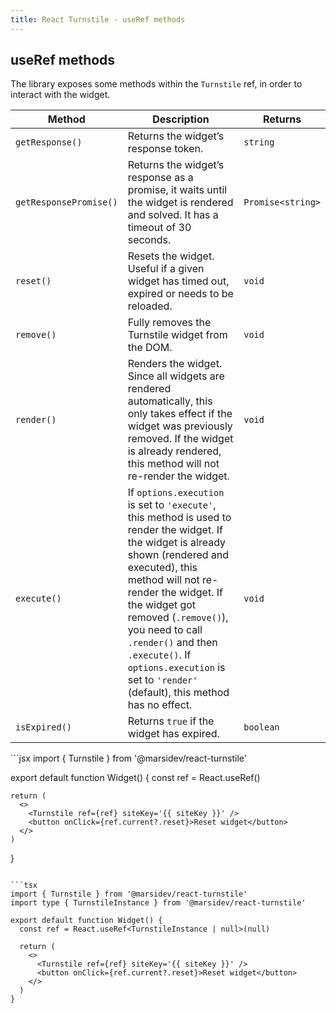 ```yaml
---
title: React Turnstile - useRef methods
---
```


## useRef methods

The library exposes some methods within the `Turnstile` ref, in order to interact with the widget.

| **Method**             | **Description**                                                                                                                                                                                                                                                                                                                                                             | **Returns**       |
| ---------------------- | --------------------------------------------------------------------------------------------------------------------------------------------------------------------------------------------------------------------------------------------------------------------------------------------------------------------------------------------------------------------------- | ----------------- |
| `getResponse()`        | Returns the widget’s response token.                                                                                                                                                                                                                                                                                                                                        | `string`          |
| `getResponsePromise()` | Returns the widget’s response as a promise, it waits until the widget is rendered and solved. It has a timeout of 30 seconds.                                                                                                                                                                                                                                               | `Promise<string>` |
| `reset()`              | Resets the widget. Useful if a given widget has timed out, expired or needs to be reloaded.                                                                                                                                                                                                                                                                                 | `void`            |
| `remove()`             | Fully removes the Turnstile widget from the DOM.                                                                                                                                                                                                                                     | `void`            |
| `render()`             | Renders the widget. Since all widgets are rendered automatically, this only takes effect if the widget was previously removed. If the widget is already rendered, this method will not re-render the widget.                                                                                                                                                                | `void`            |
| `execute()`            | If `options.execution` is set to `'execute'`, this method is used to render the widget. If the widget is already shown (rendered and executed), this method will not re-render the widget. If the widget got removed (`.remove()`), you need to call `.render()` and then `.execute()`. If `options.execution` is set to `'render'` (default), this method has no effect. | `void`            |
| `isExpired()`          | Returns `true` if the widget has expired.                                                                                                                                                                                                                                                                                                                                   | `boolean`         |

<CodeGroup>
  ```jsx
  import { Turnstile } from '@marsidev/react-turnstile'

  export default function Widget() {
    const ref = React.useRef()

    return (
      <>
        <Turnstile ref={ref} siteKey='{{ siteKey }}' />
        <button onClick={ref.current?.reset}>Reset widget</button>
      </>
    )
  }
  ```

  ```tsx
  import { Turnstile } from '@marsidev/react-turnstile'
  import type { TurnstileInstance } from '@marsidev/react-turnstile'

  export default function Widget() {
    const ref = React.useRef<TurnstileInstance | null>(null)

    return (
      <>
        <Turnstile ref={ref} siteKey='{{ siteKey }}' />
        <button onClick={ref.current?.reset}>Reset widget</button>
      </>
    )
  }
  ```
</CodeGroup>

